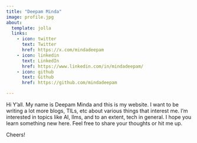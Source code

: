```yaml
---
title: "Deepam Minda"
image: profile.jpg
about:
  template: jolla
  links:
    - icon: twitter
      text: Twitter
      href: https://x.com/mindadeepam
    - icon: linkedin
      text: LinkedIn
      href: https://www.linkedin.com/in/mindadeepam/
    - icon: github
      text: Github
      href: https://github.com/mindadeepam

---
```

 
Hi Y'all. My name is Deepam Minda and this is my website. I want to be writing a lot more blogs, TILs, etc about various things that interest me. I'm interested in topics like AI, llms, and to an extent, tech in general. I hope you learn something new here. Feel free to share your thoughts or hit me up.

Cheers!
